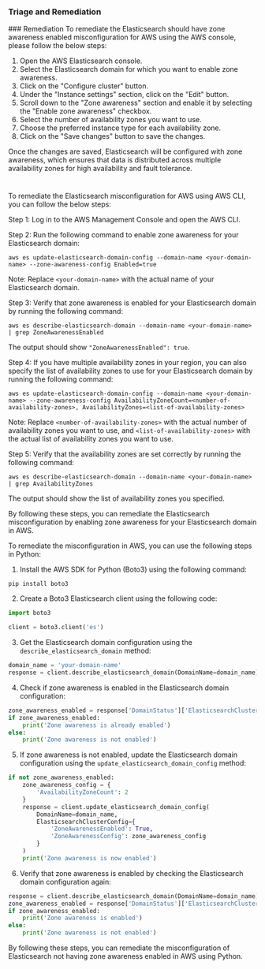 
### Triage and Remediation
<Tabs>
<Tab title='Remediation'>
### Remediation

<AccordionGroup>
<Accordion title='Using Console' defaultOpen='true'>
To remediate the Elasticsearch should have zone awareness enabled misconfiguration for AWS using the AWS console, please follow the below steps:

1. Open the AWS Elasticsearch console.
2. Select the Elasticsearch domain for which you want to enable zone awareness.
3. Click on the "Configure cluster" button.
4. Under the "Instance settings" section, click on the "Edit" button.
5. Scroll down to the "Zone awareness" section and enable it by selecting the "Enable zone awareness" checkbox.
6. Select the number of availability zones you want to use.
7. Choose the preferred instance type for each availability zone.
8. Click on the "Save changes" button to save the changes.

Once the changes are saved, Elasticsearch will be configured with zone awareness, which ensures that data is distributed across multiple availability zones for high availability and fault tolerance.

#
</Accordion>

<Accordion title='Using CLI'>
To remediate the Elasticsearch misconfiguration for AWS using AWS CLI, you can follow the below steps:

Step 1: Log in to the AWS Management Console and open the AWS CLI.

Step 2: Run the following command to enable zone awareness for your Elasticsearch domain:

```
aws es update-elasticsearch-domain-config --domain-name <your-domain-name> --zone-awareness-config Enabled=true
```

Note: Replace `<your-domain-name>` with the actual name of your Elasticsearch domain.

Step 3: Verify that zone awareness is enabled for your Elasticsearch domain by running the following command:

```
aws es describe-elasticsearch-domain --domain-name <your-domain-name> | grep ZoneAwarenessEnabled
```

The output should show `"ZoneAwarenessEnabled": true`.

Step 4: If you have multiple availability zones in your region, you can also specify the list of availability zones to use for your Elasticsearch domain by running the following command:

```
aws es update-elasticsearch-domain-config --domain-name <your-domain-name> --zone-awareness-config AvailabilityZoneCount=<number-of-availability-zones>, AvailabilityZones=<list-of-availability-zones>
```

Note: Replace `<number-of-availability-zones>` with the actual number of availability zones you want to use, and `<list-of-availability-zones>` with the actual list of availability zones you want to use.

Step 5: Verify that the availability zones are set correctly by running the following command:

```
aws es describe-elasticsearch-domain --domain-name <your-domain-name> | grep AvailabilityZones
```

The output should show the list of availability zones you specified.

By following these steps, you can remediate the Elasticsearch misconfiguration by enabling zone awareness for your Elasticsearch domain in AWS.
</Accordion>

<Accordion title='Using Python'>
To remediate the misconfiguration in AWS, you can use the following steps in Python:

1. Install the AWS SDK for Python (Boto3) using the following command:
```
pip install boto3
```

2. Create a Boto3 Elasticsearch client using the following code:
```python
import boto3

client = boto3.client('es')
```

3. Get the Elasticsearch domain configuration using the `describe_elasticsearch_domain` method:
```python
domain_name = 'your-domain-name'
response = client.describe_elasticsearch_domain(DomainName=domain_name)
```

4. Check if zone awareness is enabled in the Elasticsearch domain configuration:
```python
zone_awareness_enabled = response['DomainStatus']['ElasticsearchClusterConfig']['ZoneAwarenessEnabled']
if zone_awareness_enabled:
    print('Zone awareness is already enabled')
else:
    print('Zone awareness is not enabled')
```

5. If zone awareness is not enabled, update the Elasticsearch domain configuration using the `update_elasticsearch_domain_config` method:
```python
if not zone_awareness_enabled:
    zone_awareness_config = {
        'AvailabilityZoneCount': 2
    }
    response = client.update_elasticsearch_domain_config(
        DomainName=domain_name,
        ElasticsearchClusterConfig={
            'ZoneAwarenessEnabled': True,
            'ZoneAwarenessConfig': zone_awareness_config
        }
    )
    print('Zone awareness is now enabled')
```

6. Verify that zone awareness is enabled by checking the Elasticsearch domain configuration again:
```python
response = client.describe_elasticsearch_domain(DomainName=domain_name)
zone_awareness_enabled = response['DomainStatus']['ElasticsearchClusterConfig']['ZoneAwarenessEnabled']
if zone_awareness_enabled:
    print('Zone awareness is enabled')
else:
    print('Zone awareness is not enabled')
```

By following these steps, you can remediate the misconfiguration of Elasticsearch not having zone awareness enabled in AWS using Python.
</Accordion>

</AccordionGroup>
</Tab>
</Tabs>
